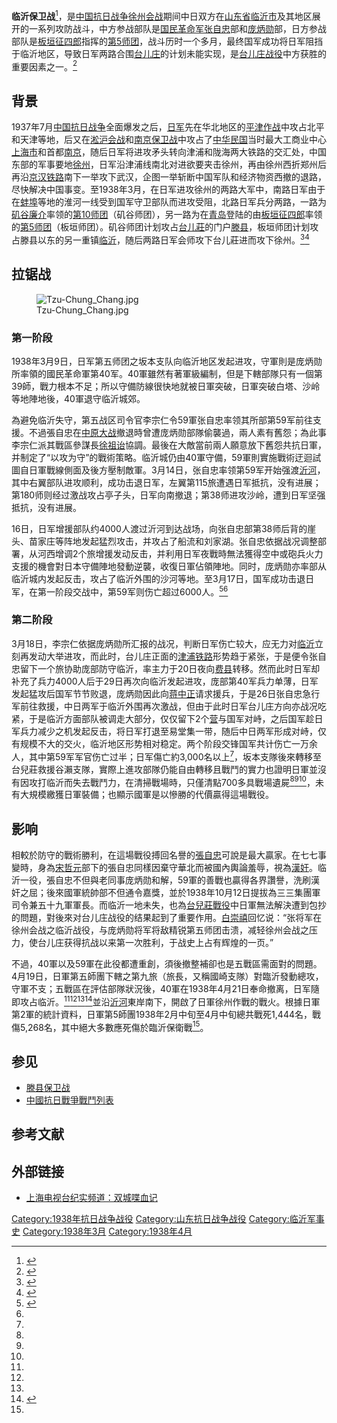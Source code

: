 {{noteTA|zh-hans:台儿庄;zh-hant:台兒莊;}}
{{Infobox Military Conflict|
campaign=|
image=|
caption=|
conflict=临沂保卫战|
partof = [[中国抗日战争|中国抗日战争]]|
date=1938年3月9日－4月21日|
place=[[中國|中國]][[山东|山东]][[临沂|临沂]]及其周边|
result=日军被阻临沂未能实现合围台儿庄之计划|
combatant1={{flag|ROC}}
國民革命軍40軍、59軍|
combatant2={{flag|大日本帝國}}
華北方面軍第5師團| 
commander1={{flagicon|ROC|army}}[[龐炳勳|龐炳勳]]<br />{{flagicon|ROC|army}}[[張自忠|張自忠]]|
commander2={{flagicon|大日本帝國|army}}[[板垣征四郎|板垣征四郎]]|
strength1=约48000|
strength2=約近萬|
casualties1=超过10000|
casualties2=至4月7日死傷約3,000名以上<ref name="#1">姜克实，[https://web.archive.org/web/20161016024817/http://www.cc.okayama-u.ac.jp/~jiang/pdf/201501zhanzuo_taierzhuangsishangkao.pdf 台儿庄战役日军死伤者数考]，《历史学家茶座》（第三十四辑）济南：山东人民出版社 2014.12/P.58-74 </ref>
日軍第5師團1938年2月中旬至4月中旬戰死1,444名、戰傷5,268名，絕大多數應死傷於臨沂保衛戰<ref name="#2">JACAR(アジア歴史資料センター)Ref.C11112087000、第２軍作戦経過の概要　昭和１２年８月下旬～１３年７月中旬(防衛省防衛研究所)</ref>。
}}

'''临沂保卫战'''<ref name="shandongshengqingwang">{{cite web| url=http://www.infobase.gov.cn/history/antijapanesewar/200707/article_10779.html| title=临沂保卫战| publisher=山东省情网| date=2007-07-17| accessdate=2013-09-22| deadurl=yes| archiveurl=https://web.archive.org/web/20130925185829/http://www.infobase.gov.cn/history/antijapanesewar/200707/article_10779.html| archivedate=2013-09-25}}</ref>，是[[中国抗日战争|中国抗日战争]][[徐州会战|徐州会战]]期间中日双方在[[山东省|山东省]][[临沂市|临沂市]]及其地区展开的一系列攻防战斗，中方参战部队是[[国民革命军|国民革命军]][[张自忠|张自忠]]部和[[庞炳勋|庞炳勋]]部，日方参战部队是[[板垣征四郎|板垣征四郎]]指挥的[[第5师团|第5师团]]，战斗历时一个多月，最终国军成功将日军阻挡于临沂地区，导致日军两路合围[[台儿庄|台儿庄]]的计划未能实现，是[[台儿庄战役|台儿庄战役]]中方获胜的重要因素之一。<ref name="zuozhanjilinyizhandou">{{cite book | title=《中国抗日战争正面战场作战记》 | publisher=江苏人民出版社 | author=郭汝槐 | year=2002 | pages=P688—693 | isbn=7214030349}}</ref>

==背景==
1937年7月[[中国抗日战争|中国抗日战争]]全面爆发之后，[[日军|日军]]先在华北地区的[[平津作战|平津作战]]中攻占北平和天津等地，后又在[[淞沪会战|淞沪会战]]和[[南京保卫战|南京保卫战]]中攻占了[[中华民国|中华民国]]当时最大工商业中心[[上海市_(中华民国)|上海市]]和首都[[南京|南京]]，随后日军将进攻矛头转向津浦和陇海两大铁路的交汇处，中国东部的军事要地[[徐州|徐州]]，日军沿津浦线南北对进欲要夹击徐州，再由徐州西折郑州后再沿[[京汉铁路|京汉铁路]]南下一举攻下武汉，企图一举斩断中国军队和经济物资西撤的退路，尽快解决中国事变。至1938年3月，在日军进攻徐州的两路大军中，南路日军由于在[[蚌埠|蚌埠]]等地的淮河一线受到国军守卫部队而进攻受阻，北路日军兵分两路，一路为[[矶谷廉介|矶谷廉介]]率领的[[第10师团|第10师团]]（矶谷师团），另一路为在[[青岛|青岛]]登陆的由[[板垣征四郎|板垣征四郎]]率领的[[第5师团|第5师团]]（板垣师团）。矶谷师团计划攻占[[台儿莊|台儿莊]]的门户[[滕县|滕县]]，板垣师团计划攻占滕县以东的另一重镇[[临沂|临沂]]，随后两路日军会师攻下台儿莊进而攻下徐州。<ref name="xuezhandazhanxuzhou">{{cite book | title=《血战—国民党军正面战场抗战纪实》 | publisher=乌兰文艺出版社 | author=胡兆才 | year=2010 | pages=P180—P202 | isbn=978-7-50044-544-9}}</ref><ref name="guoshangdiliuzhang">{{cite book | title=《国殇—国民党正面战场抗战纪实》第六章 血沃中原，兴衰荣辱同日月 | publisher=团结出版社 | author=张洪涛 | year=2005-03-01 | location=北京 | isbn=978-7-80130-975-4}}</ref>

==拉锯战==
[[File:Tzu-Chung_Chang.jpg|thumb]]
===第一阶段===
1938年3月9日，日军第五师团之坂本支队向临沂地区发起进攻，守軍則是庞炳勋所率領的國民革命軍第40军。40軍雖然有著軍級編制，但是下轄部隊只有一個第39師，戰力根本不足；所以守備防線很快地就被日軍突破，日軍突破白塔、沙岭等地陣地後，40軍退守临沂城郊。

為避免临沂失守，第五战区司令官李宗仁令59軍张自忠率领其所部第59军前往支援。不過張自忠在[[中原大战|中原大战]]撤退時曾遭庞炳勋部隊偷襲過，兩人素有舊怨；為此事李宗仁派其戰區參謀長[[徐祖诒|徐祖诒]]協調。最後在大敵當前兩人願意放下舊怨共抗日軍，并制定了“以攻为守”的戰術策略。临沂城仍由40軍守備，59軍則實施戰術迂迴試圖自日軍戰線側面及後方壓制敵軍。3月14日，张自忠率领第59军开始强渡[[沂河|沂河]]，其中右翼部队进攻顺利，成功击退日军，左翼第115旅遭遇日军抵抗，没有进展；第180师则经过激战攻占亭子头，日军向南撤退；第38师进攻沙岭，遭到日军坚强抵抗，没有进展。

16日，日军增援部队约4000人渡过沂河到达战场，向张自忠部第38师后背的崖头、苗家庄等阵地发起猛烈攻击，并攻占了船流和刘家湖。张自忠依据战况调整部署，从河西增调2个旅增援发动反击，并利用日军夜戰時無法獲得空中或砲兵火力支援的機會對日本守備陣地發動逆襲，收復日軍佔領陣地。同时，庞炳勋亦率部从临沂城内发起反击，攻占了临沂外围的沙河等地。至3月17日，国军成功击退日军，在第一阶段交战中，第59军则伤亡超过6000人。<ref name="xinlangwang">{{cite web | url=http://book.sina.com.cn/excerpt/sz/rw/2012-09-27/0917339713.shtml | title=临沂之役：张自忠洗刷汉奸名声的正名之战 | publisher=中国新闻网 | date=2012年9月27日 | accessdate=2013-09-21 | author=郭广阔 | deadurl=yes | archiveurl=https://web.archive.org/web/20130925075121/http://book.sina.com.cn/excerpt/sz/rw/2012-09-27/0917339713.shtml | archivedate=2013-09-25 }}</ref><ref name="zuozhanjilinyizhandou"/>

===第二阶段===
3月18日，李宗仁依据庞炳勋所汇报的战况，判断日军伤亡较大，应无力对[[临沂|临沂]]立刻再发动大举进攻，而此时，台儿庄正面的[[津浦铁路|津浦铁路]]形势趋于紧张，于是便令张自忠留下一个旅协助庞部防守临沂，率主力于20日夜向[[费县|费县]]转移。然而此时日军却补充了兵力4000人后于29日再次向临沂发起进攻，庞部第40军兵力单薄，日军发起猛攻后国军节节败退，庞炳勋因此向[[蒋中正|蒋中正]]请求援兵，于是26日张自忠急行军前往救援，中日两军于临沂外围再次激战，但由于此时日军台儿庄方向亦战况吃紧，于是临沂方面部队被调走大部分，仅仅留下2个[[营|营]]与国军对峙，之后国军趁日军兵力减少之机发起反击，将日军打退至易堂集一带，随后中日两军形成对峙，仅有规模不大的交火，临沂地区形势相对稳定。两个阶段交锋国军共计伤亡一万余人，其中第59军军官伤亡过半；日军傷亡約3,000名以上<ref name="#1"/>，坂本支隊後來轉移至台兒莊救援谷瀨支隊，實際上進攻部隊仍能自由轉移且戰鬥的實力也證明日軍並沒有因攻打临沂而失去戰鬥力，在清掃戰場時，只僅清點700多具戰場遺屍<ref name="xinlangwang"/><ref name="zuozhanjilinyizhandou"/><ref name="shandongshengqingwang"/>，未有大規模繳獲日軍裝備；也顯示國軍是以慘勝的代價贏得這場戰役。

==影响==
相較於防守的戰術勝利，在這場戰役搏回名譽的[[張自忠|張自忠]]可說是最大贏家。在七七事變時，身為[[宋哲元|宋哲元]]部下的張自忠同樣因棄守華北而被國內輿論羞辱，視為[[漢奸|漢奸]]。临沂一役，張自忠不但與老同事庞炳勋和解，59軍的善戰也贏得各界讚譽，洗刷漢奸之屈；後來國軍統帥部不但通令嘉獎，並於1938年10月12日提拔為三三集團軍司令兼五十九軍軍長。而临沂一地未失，也為[[台兒莊戰役|台兒莊戰役]]中日軍無法解決遭到包抄的問題，對後來对台儿庄战役的结果起到了重要作用。[[白崇禧|白崇禧]]回忆说：“张将军在徐州会战之临沂战役，与庞炳勋将军将敌精锐第五师团击溃，减轻徐州会战之压力，使台儿庄获得抗战以来第一次胜利，于战史上占有辉煌的一页。”

不過，40軍以及59軍在此役都遭重創，須後撤整補卻也是五戰區需面對的問題。4月19日，日軍第五師團下轄之第九旅（旅長{{link-ja|國崎登|国崎登}}，又稱國崎支隊）對臨沂發動總攻，守軍不支；五戰區在評估部隊狀況後，40軍在1938年4月21日奉命撤离，日军隨即攻占临沂。<ref name="xinlangwang"/><ref name="zuozhanjilinyizhandou"/><ref name="shandongshengqingwang"/><ref name="linyidajie">{{cite web| url=http://book.sina.com.cn/nzt/cha/maozedongdianping/19.shtml| title=临沂保卫战大捷| publisher=新浪读书| date=2006年2月14日| accessdate=2013-09-22| deadurl=yes| archiveurl=https://web.archive.org/web/20130926231210/http://book.sina.com.cn/nzt/cha/maozedongdianping/19.shtml| archivedate=2013年9月26日}}</ref>並沿[[沂河|沂河]]東岸南下，開啟了日軍徐州作戰的戰火。根據日軍第2軍的統計資料，日軍第5師團1938年2月中旬至4月中旬總共戰死1,444名，戰傷5,268名，其中絕大多數應死傷於臨沂保衛戰<ref name="#2"/>。

==参见==
*[[滕县保卫战|滕县保卫战]]
*[[中國抗日戰爭戰鬥列表|中國抗日戰爭戰鬥列表]]

==参考文献==
{{Reflist|2}}

==外部链接==
*[https://web.archive.org/web/20130926031133/http://auto.joy.cn/video/1864311.htm 上海电视台纪实频道：双城喋血记]

{{徐州会战}}
[[Category:1938年抗日战争战役|Category:1938年抗日战争战役]]
[[Category:山东抗日战争战役|Category:山东抗日战争战役]]
[[Category:临沂军事史|Category:临沂军事史]]
[[Category:1938年3月|Category:1938年3月]]
[[Category:1938年4月|Category:1938年4月]]